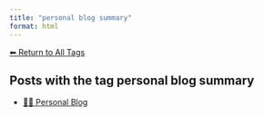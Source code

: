 ```yaml
---
title: "personal blog summary"
format: html
---
```


[⬅ Return to All Tags](../tags.qmd)

## Posts with the tag **personal blog summary**

- [🧑‍🏫 Personal Blog](/posts/personal/index.html)
